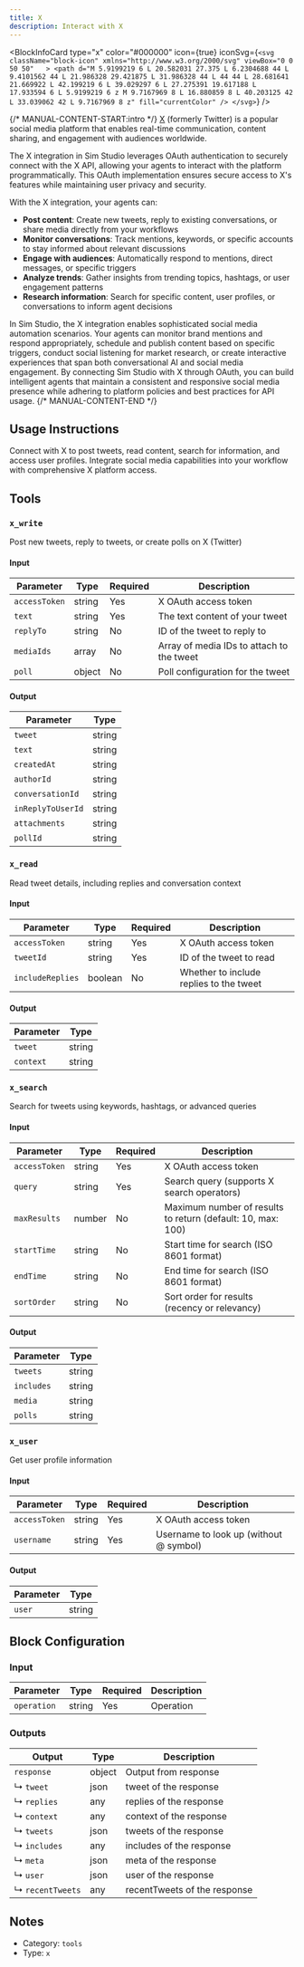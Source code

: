 ```yaml
---
title: X
description: Interact with X
---
```



<BlockInfoCard
  type="x"
  color="#000000"
  icon={true}
  iconSvg={`<svg className="block-icon" xmlns="http://www.w3.org/2000/svg" viewBox="0 0 50 50"   >
      <path
        d="M 5.9199219 6 L 20.582031 27.375 L 6.2304688 44 L 9.4101562 44 L 21.986328 29.421875 L 31.986328 44 L 44 44 L 28.681641 21.669922 L 42.199219 6 L 39.029297 6 L 27.275391 19.617188 L 17.933594 6 L 5.9199219 6 z M 9.7167969 8 L 16.880859 8 L 40.203125 42 L 33.039062 42 L 9.7167969 8 z"
        fill="currentColor"
      />
    </svg>`}
/>

{/* MANUAL-CONTENT-START:intro */}
[X](https://x.com/) (formerly Twitter) is a popular social media platform that enables real-time communication, content sharing, and engagement with audiences worldwide.

The X integration in Sim Studio leverages OAuth authentication to securely connect with the X API, allowing your agents to interact with the platform programmatically. This OAuth implementation ensures secure access to X's features while maintaining user privacy and security.

With the X integration, your agents can:

- **Post content**: Create new tweets, reply to existing conversations, or share media directly from your workflows
- **Monitor conversations**: Track mentions, keywords, or specific accounts to stay informed about relevant discussions
- **Engage with audiences**: Automatically respond to mentions, direct messages, or specific triggers
- **Analyze trends**: Gather insights from trending topics, hashtags, or user engagement patterns
- **Research information**: Search for specific content, user profiles, or conversations to inform agent decisions

In Sim Studio, the X integration enables sophisticated social media automation scenarios. Your agents can monitor brand mentions and respond appropriately, schedule and publish content based on specific triggers, conduct social listening for market research, or create interactive experiences that span both conversational AI and social media engagement. By connecting Sim Studio with X through OAuth, you can build intelligent agents that maintain a consistent and responsive social media presence while adhering to platform policies and best practices for API usage.
{/* MANUAL-CONTENT-END */}

## Usage Instructions

Connect with X to post tweets, read content, search for information, and access user profiles. Integrate social media capabilities into your workflow with comprehensive X platform access.

## Tools

### `x_write`

Post new tweets, reply to tweets, or create polls on X (Twitter)

#### Input

| Parameter     | Type   | Required | Description                               |
| ------------- | ------ | -------- | ----------------------------------------- |
| `accessToken` | string | Yes      | X OAuth access token                      |
| `text`        | string | Yes      | The text content of your tweet            |
| `replyTo`     | string | No       | ID of the tweet to reply to               |
| `mediaIds`    | array  | No       | Array of media IDs to attach to the tweet |
| `poll`        | object | No       | Poll configuration for the tweet          |

#### Output

| Parameter         | Type   |
| ----------------- | ------ |
| `tweet`           | string |
| `text`            | string |
| `createdAt`       | string |
| `authorId`        | string |
| `conversationId`  | string |
| `inReplyToUserId` | string |
| `attachments`     | string |
| `pollId`          | string |

### `x_read`

Read tweet details, including replies and conversation context

#### Input

| Parameter        | Type    | Required | Description                             |
| ---------------- | ------- | -------- | --------------------------------------- |
| `accessToken`    | string  | Yes      | X OAuth access token                    |
| `tweetId`        | string  | Yes      | ID of the tweet to read                 |
| `includeReplies` | boolean | No       | Whether to include replies to the tweet |

#### Output

| Parameter | Type   |
| --------- | ------ |
| `tweet`   | string |
| `context` | string |

### `x_search`

Search for tweets using keywords, hashtags, or advanced queries

#### Input

| Parameter     | Type   | Required | Description                                                   |
| ------------- | ------ | -------- | ------------------------------------------------------------- |
| `accessToken` | string | Yes      | X OAuth access token                                          |
| `query`       | string | Yes      | Search query \(supports X search operators\)                  |
| `maxResults`  | number | No       | Maximum number of results to return \(default: 10, max: 100\) |
| `startTime`   | string | No       | Start time for search \(ISO 8601 format\)                     |
| `endTime`     | string | No       | End time for search \(ISO 8601 format\)                       |
| `sortOrder`   | string | No       | Sort order for results \(recency or relevancy\)               |

#### Output

| Parameter  | Type   |
| ---------- | ------ |
| `tweets`   | string |
| `includes` | string |
| `media`    | string |
| `polls`    | string |

### `x_user`

Get user profile information

#### Input

| Parameter     | Type   | Required | Description                              |
| ------------- | ------ | -------- | ---------------------------------------- |
| `accessToken` | string | Yes      | X OAuth access token                     |
| `username`    | string | Yes      | Username to look up \(without @ symbol\) |

#### Output

| Parameter | Type   |
| --------- | ------ |
| `user`    | string |

## Block Configuration

### Input

| Parameter   | Type   | Required | Description |
| ----------- | ------ | -------- | ----------- |
| `operation` | string | Yes      | Operation   |

### Outputs

| Output           | Type   | Description                  |
| ---------------- | ------ | ---------------------------- |
| `response`       | object | Output from response         |
| ↳ `tweet`        | json   | tweet of the response        |
| ↳ `replies`      | any    | replies of the response      |
| ↳ `context`      | any    | context of the response      |
| ↳ `tweets`       | json   | tweets of the response       |
| ↳ `includes`     | any    | includes of the response     |
| ↳ `meta`         | json   | meta of the response         |
| ↳ `user`         | json   | user of the response         |
| ↳ `recentTweets` | any    | recentTweets of the response |

## Notes

- Category: `tools`
- Type: `x`
